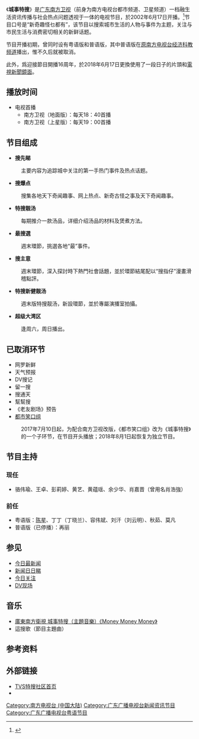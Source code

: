 {{In-progress_tvshow|城事特搜}}
{{影集资讯
| 名称 = 城事特搜
| 图片 =城事特搜片頭.jpg
| 分类 = 资讯节目
| 地区 = {{CHN}}[[广东省|广东省]][[广州市|广州市]]
| 制片人= [[广东广播电视台|广东广播电视台]]资讯中心
| 每集长= 约35分钟（不含广告）
| 语言 = 粤语（配有中文字幕）
| 主持 = 骆伟瑜、王卓、余少華、肖嘉晋、彭莉婷、黄艺、黄蕴瑶
| 频道 = [[广东南方卫视|广东南方卫视]]
| 开始 = 2002年6月17日
| 结束 = 至今
| 标语 = 曾使用：新奇趣怪乜都有<small>（新奇趣怪什么都有）</small><br />现时：睇特搜唔使周围走<small>（看特搜不用周围走）</small>
}}

《'''城事特搜'''》是[[广东南方卫视|广东南方卫视]]（前身为南方电视台都市频道、卫星频道）一档融生活资讯传播与社会热点问题透视于一体的电视节目，於2002年6月17日开播。<ref>{{Cite web |url=http://www.chinadaily.com.cn/hqgj/jryw/2012-06-20/content_6231789.html |title=《城事特搜》庆10岁生日 |accessdate=2015-12-01 |archive-date=2016-03-05 |archive-url=https://web.archive.org/web/20160305083127/http://www.chinadaily.com.cn/hqgj/jryw/2012-06-20/content_6231789.html |dead-url=no }}</ref>节目口号是“新奇趣怪乜都有”，该节目以搜索城市生活的人物与事件为主题，关注与市民生活与消费密切相关的新鲜话题。

节目开播初期，曾同时设有粤语版和普语版，其中普语版在[[广东广播电视台经济科教频道|原南方电视台经济科教频道]]播出，惟不久后就被取消。

此外，爲迎接節目開播16周年，於2018年6月17日更換使用了一段日子的片頭和[[電視新聞鏡面|電視新聞鏡面]]。

== 播放时间 ==
{{UTC+8}}
*电视首播
**南方卫视（地面版）：每天18：40首播
**南方卫视（上星版）：每天19：00首播

== 节目组成 ==
* '''搜先睇'''
: 主要内容为追踪城中关注的第一手热门事件及热点话题。
* '''搜爆点'''
: 搜集各地天下奇闻趣事、网上热点、新奇古怪之事及天下奇闻趣事。
* '''特搜靓汤'''
: 每期推介一款汤品，详细介绍汤品的材料及煲煮方法。
* '''最搜選'''
: 週末環節，挑選各地“最”事件。
* '''搜主意'''
: 週末環節，深入探討時下熱門社會話題，並於環節結尾配以“搜指仔”漫畫滑稽點評。
* '''特搜新健靓汤'''
: 週末版特搜靓汤，新設環節，並於專屬演播室拍攝。
* '''超级大湾区'''
: 逢周六，周日播出。

== 已取消环节 ==
* 网罗新鲜
* 天气预报
* DV搜记
* 留一搜
* 搜通天
* 幫幫搜
* 《老友剧场》预告
* [[都市笑口组|都市笑口组]]
: 2017年7月10日起，为配合南方卫视改版，《都市笑口组》改为《城事特搜》的一个子环节，在节目开头播放；2018年8月1日起恢复为独立节目。

== 节目主持 ==
=== 现任 ===
* 骆伟瑜、王卓、彭莉婷、黄艺、黄蕴瑶、余少华、肖嘉晋（曾用名肖浩強）

=== 前任 ===
* 粤语版：[[陈星_(主持人)|陈星]]、丁丁（丁晓兰）、容伟斌、刘汗（刘云明）、秋茹、莫凡
* 普语版（已停播）：再丽

== 参见 ==
* [[今日最新闻|今日最新闻]]
* [[新闻日日睇|新闻日日睇]]
* [[今日关注_(广东电视台)|今日关注]]
* [[DV现场|DV现场]]

==音乐==
*[https://www.youtube.com/watch?v=eF2vRINw888&t=55s 廣東南方衛視 城事特搜（主題音樂）《Money Money Money》]
*這搜歌（節目主題曲）

== 参考资料 ==
{{reflist|2}}

== 外部链接 ==
* [http://sofun.hitvs.cn/ TVS特搜社区首页] {{Wayback|url=http://sofun.hitvs.cn/ |date=20151224123904 }}
* {{sinaweibo|citysearch}}


[[Category:南方电视台_(中国大陆)|Category:南方电视台 (中国大陆)]]
[[Category:广东广播电视台新闻资讯节目|Category:广东广播电视台新闻资讯节目]]
[[Category:广东广播电视台粤语节目|Category:广东广播电视台粤语节目]]